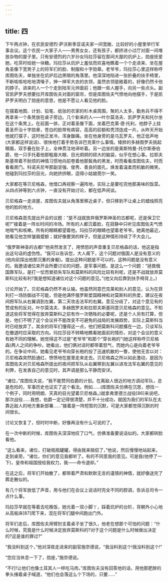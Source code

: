 ```yaml
---
---
---
```

title: 四
---




下午两点钟，在农民安德烈·萨沃斯季亚诺夫家一间宽敞、比较好的小屋里举行军事会议。这个农民一大家子人——男男女女，还有孩子，都挤进小过厅对面一间堆放杂物的屋子里。只有安德烈的六岁孙女玛拉莎留在那间大屋的炕炉上，勋座抚爱她，吃茶时给她一块糖。玛拉莎从炕炉上羞怯而欢喜地瞧着一个个走进来、坐在屋角圣像下宽凳子上的将军们的脸、制服和十字勋章。老爷爷，玛拉莎心里这样称呼库图佐夫，单独坐在炕炉后边黑暗的角落里。他深深地陷进一张折叠的扶手椅里，不断咳咳呛呛地清嗓子，抻一抻军大衣的衣领，虽然衣领是敞着的，好像仍然卡他的脖子。进来的人一个个走到陆军元帅面前；他跟一些人握手，向另一些点头。副官凯萨罗夫想要拉开库图佐夫对面的窗帘，但是库图佐夫气愤地向他摆手，于是凯萨罗夫明白了勋座的意思，他是不愿让人看见他的脸。

在摆着地图、计划、铅笔、纸张的农家的杉木桌周围，聚的人太多，勤务兵不得不再拿来一个条凳放在桌子旁边。几个新来的人——叶尔莫洛夫、凯萨罗夫和托尔坐在这个条凳上。在前面一排，正对着圣像下面，坐着巴克莱·德·托利，他脖子上挂着圣乔治十字勋章，苍白的脸带有病容，高高的前额和秃顶连成一片。从昨天开始他就打摆子，这时他正发冷，浑身酸痛。坐在他身旁的是乌瓦罗夫，他正低声地(大家都这样说话)、很快地打着手势告诉巴克莱什么事情。矮胖的多赫图罗夫挑起眼眉，双手叠在肚子上，全神贯注地谛听着。另一边坐的是奥斯特曼-托尔斯泰伯爵，他一只手托着他那粗眉大眼、目光炯炯的硕大的脑袋，似乎在想心事。拉耶夫斯基带着不耐烦的神情习惯地向前卷着他那鬓角的黑发，时而看看库图佐夫，时而看看房门。科诺夫尼岑那副坚强、俊秀、善良的面孔，焕发着温柔而机敏的微笑。他碰到玛拉莎的目光，向她挤挤眼，逗得小姑娘莞尔一笑。

大家都在等贝尼格森，他借口再视察一遍阵地，实际上是要吃完他那美味的饭菜。从四点钟等到六点钟，一直没有开始讨论，都在低声闲谈。

贝尼格森一走进屋，库图佐夫就从角落里移近桌子，但只移到不让桌上的蜡烛照亮他的脸的地方。

贝尼格森首先提出开会的议题：“是不战就放弃俄罗斯神圣的古都呢，还是保卫它呢?”接着是一阵长时间的冷场。所有的人都沉着脸，在寂静中只听见库图佐夫气愤地喘气和咳嗽。所有的眼睛都望着他。玛拉莎的眼睛也望着老爷爷。她离他最近，她看见他怎样皱眉蹙额；就好像要哭的样子。但是这种情形持续了不大会儿。

“俄罗斯神圣的古都!”他突然发言了，用愤怒的声音重复贝尼格森的话，他这是指出这句话的虚伪性。“我可以告诉您，大人阁下，这个问题对俄国人是没有意义的(他向前探出他那沉重的身躯)。提出这种问题是不可以的，这种问题是没有意义的。我邀请诸位来开会所要讨论的问题，是军事问题。是这么一个问题：“拯救俄国靠军队，是打一仗而冒损失军队和莫斯科的风险比较有利呢，还是不战就放弃莫斯科比较有利?我是想知道诸位对这个问题的意见。”(他又向后靠到扶手椅背上。)

讨论开始了。贝尼格森仍然不肯认输。他虽然同意巴克莱和别人的意见，认为在菲利打一场防御战不可能，但是他满怀俄罗斯爱国精神和对莫斯科的热爱，建议在夜间把军队从右翼调到左翼，第二天攻击法军的右翼。意见分歧了，对这个意见有的赞成有的反对。叶尔莫洛夫、多赫图罗夫和拉耶夫斯基同意贝尼格森的意见。不知道这些将军觉得在放弃莫斯科之前有作一次牺牲的必要呢，还是个人另有打算，但是，他们不明了这个会议并不能改变不可避免的战局的发展趋势，实际上莫斯科当时已经放弃了。其余的将军们懂得这一点，他们把莫斯科问题撂在一边，只谈军队在撤退时应采取的方向。玛拉莎目不转睛地瞧看她面前的情形，对这个会议的意义有她不同的理解。她觉得这不过是“老爷爷”和那个“穿长袍的”(她这样称呼贝尼格森)两人之间的争吵。她看出，他们俩对话时都带着怒气，而她内心是向着老爷爷的。在争论中间，她看见老爷爷向穿长袍的投了迅速机敏的一瞥，使他无言以对：贝尼格森突然脸通红，愤愤地在屋里走来走去。贝尼格森之所以如此激动，是因为库图佐夫对贝尼格森所提出的夜间把军队从右翼移到左翼以进攻法军右翼的意见的利弊，在发表自己的意见时，其声调是那么平静而安详。

“诸位，”库图佐夫说，“我不能赞同伯爵的计划。在离敌人很近的地方调动军队，总是危险的，军事历史也证实了这个看法。例如……(库图佐夫仿佛在沉思，想找一个例子，同时用明朗、天真的目光望着贝尼格森。)就拿弗里德兰战役[86]来说吧，那次战役……我想，伯爵一定记得很清楚，并不十分成功，就因为我们的军队在太靠近敌人的地方重新部署……”接着是一阵短暂的沉默，可是大家都觉得沉默的时间很长。



讨论又恢复了，但时时中断，好像再没有什么可说的了。

在一次中断的时候，库图佐夫深深地叹了口气，仿佛准备要说话似的。大家都转脸看他。

“这么看来，诸位，打破瓶瓶罐罐，得由我来赔偿了，”他说，然后慢慢地站起来，走到桌旁。“诸位，你们的意见我都听了。有的不同意我的意见。可是我(他停了一下)，皇帝和祖国授给我权力，我——命令退却。”

在这之后，将军们开始散了，都带着严肃和默默无言的谨慎的神情，就好像送完了葬走散似的。

有几个将军放低了声音，用与他们在会议上说话时完全不同的腔调，告诉总司令一点什么事。

玛拉莎早就在等着去吃晚饭，她光着一双小脚丫，踩着炕炉的台阶，背朝外小心地从高板床[87]爬下来，混在将军们腿中间跑出门外。

将军们走后，库图佐夫用臂肘支着桌子坐了很久，他老在想那个可怕的问题：“什么时候，究竟是什么时候决定放弃莫斯科的?对于这个问题是什么时候做出决定的?这是谁的罪过?”

“我没料到这个，”他对深夜走进来的副官施奈德说，“我没料到这个!我没料到这个!”

“您应当休息一下了，勋座，”施奈德说。

“不行!让他们也像土耳其人一样吃马肉，”库图佐夫没有回答他的话，用他那肥胖的拳头捶着桌子喊道，“他们也会落这么个下场的，只要……”